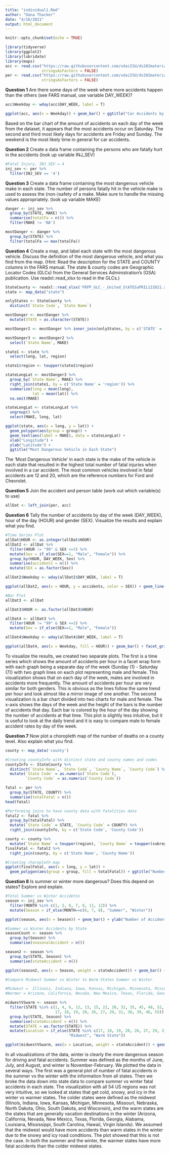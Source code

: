 ```yaml
---
title: "individual1.Rmd"
author: "Dana Thacker"
date: "4/16/2021"
output: html_document
---
```


```r
knitr::opts_chunk$set(echo = TRUE)
```

```r
library(tidyverse)
library(ggplot2)
library(lubridate)
library(maps)
acc <- read.csv("https://raw.githubusercontent.com/xdaiISU/ds202materials/master/hwlabs/fars2017/accident.csv", 
                stringsAsFactors = FALSE)
per <- read.csv("https://raw.githubusercontent.com/xdaiISU/ds202materials/master/hwlabs/fars2017/person.csv", 
                stringsAsFactors = FALSE)
```

**Question 1**
Are there some days of the week where more accidents happen than the others (see FARS manual, use variable DAY_WEEK)?
```r
acc$Weekday <- wday(acc$DAY_WEEK, label = T)

ggplot(acc, aes(x = Weekday)) + geom_bar() + ggtitle("Car Accidents by Days of the Week") + xlab("Day of the Week") + ylab("Count")
```

Based on the bar chart of the amount of accidents on each day of the week from the dataset, it appears that the most accidents occur on Saturday. The second and third most likely days for accidents are Friday and Sunday. The weekend is the most likely time in general for car accidents.

**Question 2**
Create a data frame containing the persons who are fatally hurt in the accidents (look up variable INJ_SEV)
```r
#Fatal Injury, INJ_SEV = 4
inj_sev <- per %>%
  filter(INJ_SEV == '4')
```

**Question 3**
Create a data frame containing the most dangerous vehicle make in each state. The number of persons fatally hit in the vehicle make is used to assess the (non-)safety of a make. Make sure to handle the missing values appropriately. (look up variable MAKE)
```r
danger <- inj_sev %>%
  group_by(STATE, MAKE) %>%
  summarise(totalFa = n()) %>%
  filter(MAKE != 'NA')

mostDanger <- danger %>%
  group_by(STATE) %>%
  filter(totalFa == max(totalFa))
```

**Question 4**
Create a map, and label each state with the most dangerous vehicle. Discuss the definition of the most dangerous vehicle, and what you find from the map. (Hint: Read the description for the STATE and COUNTY columns in the FARS manual. The state & county codes are Geographic Locator Codes (GLCs) from the General Services Administration’s (GSA) publication. Use readxl::read_xlsx to read in the GLCs.)
```r
StateCounty <- readxl::read_xlsx('FRPP_GLC_-_United_StATESaPRIL122021.xlsx')
state <- map_data("state")

onlyStates <- StateCounty %>%
  distinct(`State Code`, `State Name`)

mostDanger <- mostDanger %>%
  mutate(STATE = as.character(STATE))

mostDanger2 <- mostDanger %>% inner_join(onlyStates, by = c('STATE' = 'State Code'))

mostDanger3 <- mostDanger2 %>%
  select(`State Name`, MAKE)

state1 <- state %>%
  select(long, lat, region)

state1$region <- toupper(state1$region)

stateLongLat <- mostDanger3 %>%
  group_by(`State Name`, MAKE) %>%
  right_join(state1, by = c('State Name' = 'region')) %>%
  summarize(long = mean(long),
            lat = mean(lat)) %>%
  na.omit(MAKE)

stateLongLat <- stateLongLat %>%
  ungroup() %>%
  select(MAKE, long, lat)

ggplot(state, aes(x = long, y = lat)) + 
  geom_polygon(aes(group = group)) + 
  geom_text(aes(label = MAKE), data = stateLongLat) +
  xlab("Longitude") + 
  ylab("Latitude") +
  ggtitle("Most Dangerous Vehicle in Each State")
```

The 'Most Dangerous Vehicle' in each state is the make of the vehicle in each state that resulted in the highest total number of fatal injuries when involved in a car accident. The most common vehicles involved in fatal accidents are 12 and 20, which are the reference numbers for Ford and Chevrolet.

**Question 5**
Join the accident and person table (work out which variable(s) to use)
```r
allDat <- left_join(per, acc)
```

**Question 6**
Tally the number of accidents by day of the week (DAY_WEEK), hour of the day (HOUR) and gender (SEX). Visualize the results and explain what you find.
```r
#Time Series Plot
allDat$HOUR <- as.integer(allDat$HOUR)
allDat2 <- allDat %>%
  filter(HOUR != "99" & SEX <=3) %>%
  mutate(Sex = if_else(SEX==1, "Male", "Female")) %>%
  group_by(HOUR, DAY_WEEK, Sex) %>%
  summarise(accidents = n()) %>%
  mutate(SEX = as.factor(Sex))

allDat2$Weekday <- wday(allDat2$DAY_WEEK, label = T)

ggplot(allDat2, aes(x = HOUR, y = accidents, color = SEX)) + geom_line() + facet_wrap(~DAY_WEEK) + xlab("Hour") + ylab("Number of Accidents") + ggtitle("Number of Accidents by Hour by Day of the Week & Gender")

#Bar Plot
allDat3 <- allDat

allDat3$HOUR <- as.factor(allDat3$HOUR)

allDat4 <- allDat3 %>%
  filter(HOUR != "99" & SEX <=3) %>%
  mutate(Sex = if_else(SEX==1, "Male", "Female"))

allDat4$Weekday <- wday(allDat4$DAY_WEEK, label = T)

ggplot(allDat4, aes(x = Weekday, fill = HOUR)) + geom_bar() + facet_grid(~Sex) + ylab("Number of Accidents") + ggtitle("Number of Accidents by Day of the Week by Gender & Hour of the Day")
```

To visualize the results, we created two separate plots. The first is a time series which shows the amount of accidents per hour in a facet wrap form with each graph being a separate day of the week (Sunday (1) - Saturday (7)) with two graph lines on each plot representing male and female. This visualization shows that on each day of the week, males are involved in accidents more frequently. The amount of accidents per hour are very similar for both genders. This is obvious as the lines follow the same trend per hour and look almost like a mirror image of one another. The second visualization is a bar chart divided into two charts for male and female. The x-axis shows the days of the week and the height of the bars is the number of accidents that day. Each bar is colored by the hour of the day showing the number of accidents at that time. This plot is slightly less intuitive, but it is useful to look at the daily trend and it is easy to compare male to female accident rates by day of the week.

**Question 7**
Now plot a choropleth map of the number of deaths on a county level. Also explain what you find.
```r
county <- map_data('county')

#Creating countyInfo with distinct state and county names and codes
countyInfo <- StateCounty %>%
  distinct(`State Name`, `State Code`, `County Name`, `County Code`) %>%
  mutate(`State Code` = as.numeric(`State Code`),
         `County Code` = as.numeric(`County Code`))

fatal <- per %>%
  group_by(STATE, COUNTY) %>%
  summarise(totalFatal = n())
head(fatal)

#Performing joins to have county data with fatalities data
fatal2 <- fatal %>%
  group_by(totalFatal) %>%
  mutate(`State Code` = STATE, `County Code` = COUNTY) %>%
  right_join(countyInfo, by = c('State Code', 'County Code'))

county <- county %>%
  mutate(`State Name` = toupper(region), `County Name` = toupper(subregion))
finalFatal <- fatal2 %>%
  right_join(county, by = c('State Name', 'County Name'))

#Creating choropleth map
ggplot(finalFatal, aes(x = long, y = lat)) + 
  geom_polygon(aes(group = group, fill = totalFatal)) + ggtitle("Number of Deaths by County in the United States") + xlab("Longitude") + ylab("Latitude")
```

**Question 8**
Is summer or winter more dangerous? Does this depend on states? Explore and explain.
```r
#Total Summer vs Winter Accidetns
season <- inj_sev %>%
  filter(MONTH %in% c(1, 2, 6, 7, 8, 11, 12)) %>%
  mutate(Season = if_else(MONTH==c(6, 7, 8), "Summer", "Winter")) 

ggplot(season, aes(x = Season)) + geom_bar() + ylab("Number of Accidents") + ggtitle("Total Number of Accidents in Summer vs Winter")

#Summer vs Winter Accidents by State
seasonCount <- season %>%
  group_by(Season) %>%
  summarise(seasonalAccident = n())

season2 <- season %>%
  group_by(STATE, Season) %>%
  summarise(stateAccident = n())

ggplot(season2, aes(x = Season, weight = stateAccident)) + geom_bar() + facet_wrap(~STATE, scales = "free_y")

#Compare Midwest Summer vs Winter to Warm States Summer vs Winter

#Midwest =  Illinois, Indiana, Iowa, Kansas, Michigan, Minnesota, Missouri, Nebraska, North Dakota, Ohio, South Dakota, and Wisconsin
#Warmer = Arizona, California, Nevada, New Mexico, Texas, Florida, Georgia, Alabama, Louisiana, Mississippi, South Carolina, Hawaii, Virgin Islands

midwestVSwarm <- season %>%
  filter(STATE %in% c(1, 4, 6, 12, 13, 15, 22, 28, 32, 35, 45, 48, 52, 
                      17, 18, 19, 20, 26, 27, 29, 31, 38, 39, 46, 55)) %>%
  group_by(STATE, Season) %>%
  summarise(stateAccident = n()) %>%
  mutate(STATE = as.factor(STATE)) %>%
  mutate(Location = if_else(STATE %in% c(17, 18, 19, 20, 26, 27, 29, 31, 38, 39, 46, 55),
                            "Midwest", "Warm State"))

ggplot(midwestVSwarm, aes(x = Location, weight = stateAccident)) + geom_bar() + facet_grid(~Season) + ylab("Number of Fatal Accidents") + ggtitle("Number of Fatal Accidents by US Location and Season")
```

In all visualizations of the data, winter is clearly the more dangerous season for driving and fatal accidents. Summer was defined as the months of June, July, and August, and winter is November-February. We plotted the data in several ways. The first was a general plot of number of fatal accidents in the summer vs the winter with the information from all states. Then we broke the data down into state data to compare summer vs winter fatal accidents in each state. The visualization with all 54 US regions was not very intuitive, so we looked at states that get cold, snowy, and icy in the winter vs warmer states. The colder states were defined as the midwest (Illinois, Indiana, Iowa, Kansas, Michigan, Minnesota, Missouri, Nebraska, North Dakota, Ohio, South Dakota, and Wisconsin), and the warm states are the states that are generally vacation destinations in the winter (Arizona, California, Nevada, New Mexico, Texas, Florida, Georgia, Alabama, Louisiana, Mississippi, South Carolina, Hawaii, Virgin Islands). We assumed that the midwest would have more accidents than warm states in the winter due to the snowy and icy road conditions. The plot showed that this is not the case. In both the summer and the winter, the warmer states have more fatal accidents than the colder midwest states. 

